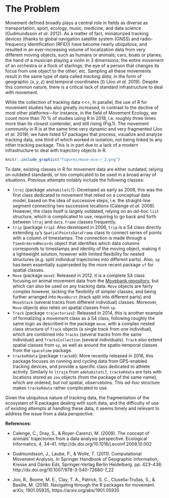 # The Problem
<!-- 
Outlining the issue / weak point / problem to be solved by this proposal. This should be a compelling section that sets the reader up for the next section - the proposed solution!

It is important to cover:

 - [ ] What the problem is
 - [ ] Who it affects
 - [ ] Have there been previous attempts to resolve the problem
 - [ ] Why it should be tackled
-->

Movement defined broadly plays a central role in fields as diverse as
transportation, sport, ecology, music, medicine, and data science
(Gudmundsson *et al.* 2012). As a matter of fact, miniaturized
tracking devices (thanks to global navigation satellite system (GNSS)
and radio-frequency identification (RFID)) have become nearly
ubiquitous, and resulted in an ever-increasing volume of localization
data from very different moving objects, such as humans or animals;
cars, boats or planes; the hand of a musician playing a violin in 3
dimensions; the entire movement of an orchestra or a flock of
starlings; the eye of a person that changes its focus from one object
to the other; etc. Sampling all these movements result in the same
type of data called *tracking data*, in the form of geographic
($x,y,z$) and temporal coordinates ($t$) (Joo *et al.* 2019). Despite
this common nature, there is a critical lack of standard
infrastructure to deal with movement.

While the collection of tracking data <<<, In parallel, the use of R
for movement studies has also greatly increased, in contrast to the
decline of most other platforms—for instance, in the field of Movement
Ecology, we count more than 70 % of studies using R in 2018,
i.e. roughly three times more than its closest contender, and still
rising (Fig.1). The movement community in R is at the same time very
dynamic and very fragmented (Joo *et al.* 2019); we have listed 57
packages that process, visualize and analyze tracking data, one third
of which worked in isolation, not being linked to any other tracking
package. This is in part due to a lack of a modern infrastructure to
deal with trajectory objects in R.

```r
knitr::include_graphics("figures/move-eco-r_2.png")
```

To date, existing classes in R for movement data are either outdated,
relying on outdated standards, or too complicated to be used in a
broad array of situations. Previous attempts notably include the
following classes:

  * `ltraj` (package `adehabitatLT`): Developed as early as 2006, this
    was the first class dedicated to movement that relied on a
    conceptual data model, based on the idea of successive steps,
    i.e. the straight-line segment connecting two successive locations
    (Calenge *et al.* 2009). However, the class itself is largely
    outdated, relying on an *ad-hoc* `list` structure, which is
    complicated to use, requiring to go back and forth between `ltraj`
    and `data.frame` classes frequently.
  * `trip` (package `trip`): Also developed in 2006, `trip` is a S4
    class directly extending `sp`'s `SpatialPointsDataFrame` class to
    connect series of points with a column of timestamps. The
    connection is made through a `TimeOrderedRecords` object that
    identifies which data columns corresponds to timestamps and
    identity of the moving object, making it a lightweight solution,
    however with limited flexibility for nested structures (e.g. split
    individual trajectories into different parts). Also, `sp` has been
    essentially superseded by the more recent package `sf` for spatial
    classes.
  * `Move` (package `move`): Released in 2012, it is a complete S4
    class focusing on animal movement data from the [Movebank
    repository](http://www.movebank.org), but which can also be used
    on any tracking data. `Move` objects are fairly complex however,
    lacking the flexibility of simpler classes, and being further
    arranged into `MoveBurst` (track split into different parts) and
    `MoveStack` (several tracks from different individual)
    classes. Moreover, `Move` objects also relies on spatial classes
    from `sp`.
  * `Track` (package `trajectories`): Released in 2014, this is
    another example of formalizing a movement class as a S4 class,
    following roughly the same logic as described in the package
    `move`, with a complex nested class structure of `Track` objects
    (a single track from one individual), which are combined into
    `Tracks` (several tracks from the same individual) and
    `TracksCollection` (several individuals). `Track` also extend
    spatial classes from `sp`, as well as around the spatio-temporal
    classes from the `spacetime` package.
  * `trackeRdata` (package `trackeR`): More recently released in 2016,
    this package focuses on running and cycling data from GPS-enabled
    tracking devices, and provide a specific class dedicated to
    athlete activity. Similarly to `ltraj`s from `adehabitatLT`,
    `trackeRdata` are lists with locations stored 
    as `zoo` objects (from the package of the same name), which are
    ordered, but not spatial, observations. This *ad-hoc* structure
    makes `trackeRdata` rather complicated to use.

Given the ubiquitous nature of tracking data, the fragmentation of the
ecosystem of R packages dealing with such data, and the difficulty of
use of existing attempts at handling these data, it seems timely and
relevant to address the issue from a data perspective.


**References:**

- Calenge, C., Dray, S., & Royer-Carenzi, M. (2009). The concept of
  animals' trajectories from a data analysis perspective. Ecological
  Informatics, 4,
  34–41. http://dx.doi.org/10.1016/j.ecoinf.2008.10.002

- Gudmundsson, J., Laube, P., & Wolle, T. (2011). Computational
  Movement Analysis. *In* Springer Handbook of Geographic Information,
  Kresse and Danko *Eds*, Springer-Verlag Berlin
  Heidelberg. pp. 423–438. http://dx.doi.org/10.1007/978-3-540-72680-7_22

- Joo, R., Boone, M. E., Clay, T. A., Patrick, S. C.,
  Clusella-Trullas, S., & Basille, M. (2018). Navigating through the R
  packages for movement. arXiv, 1901.05935,
  https://arxiv.org/abs/1901.05935
